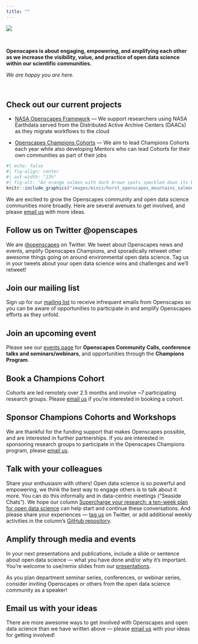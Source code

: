 ```yaml
---
title: ""
---
```


::: column-screen
![](images/banner_imgs/text_banners/connect_with_us_banner.png) 

<br>

::: white-div
::: {.medium-body-text .center-text}
**Openscapes is about engaging, empowering, and amplifying each other as we increase the visibility, value, and practice of open data science within our scientific communities.**
:::

::: {.medium-body-text .center-text}
*We are happy you are here.*
:::

<br>

## Check out our current projects

-   [NASA Openscapes Framework](https://nasa-openscapes.github.io/) --- We support researchers using NASA Earthdata served from the Distributed Active Archive Centers (DAACs) as they migrate workflows to the cloud

-   [Openscapes Champions Cohorts](champions_program.qmd) --- We aim to lead Champions Cohorts each year while also developing Mentors who can lead Cohorts for their own communities as part of their jobs

```r
#| echo: false
#| fig-align: center
#| out-width: "13%"
#| fig-alt: "An orange salmon with dark brown spots speckled down its back."
knitr::include_graphics("images/minis/horst_openscapes_mountains_salmon.png")
```

We are excited to grow the Openscapes community and open data science communities more broadly. Here are several avenues to get involved, and please [email us](mailto:hello@openscapes.org) with more ideas.

## Follow us on Twitter @openscapes

We are [\@openscapes](https://twitter.com/openscapes) on Twitter. We tweet about Openscapes news and events, amplify Openscapes Champions, and sporadically retweet other awesome things going on around environmental open data science. Tag us in your tweets about your open data science wins and challenges and we'll retweet!

## Join our mailing list

Sign up for our [mailing list](https://docs.google.com/forms/d/e/1FAIpQLSdgVXRp3V-w94GPWkR31RUfyBl37EphdQSlCOcnyeNlf8OLWw/viewform) to receive infrequent emails from Openscapes so you can be aware of opportunities to participate in and amplify Openscapes efforts as they unfold.

## Join an upcoming event

Please see our [events page](events.qmd) for **Openscapes Community Calls, conference talks and seminars/webinars**, and opportunities through the **Champions Program**.

## Book a Champions Cohort

Cohorts are led remotely over 2.5 months and involve \~7 participating research groups. Please [email us](mailto:hello@openscapes.org) if you're interested in booking a cohort.

## Sponsor Champions Cohorts and Workshops

We are thankful for the funding support that makes Openscapes possible, and are interested in further partnerships. If you are interested in sponsoring research groups to participate in the Openscapes Champions program, please [email us](mailto:hello@openscapes.org).

## Talk with your colleagues

Share your enthusiasm with others! Open data science is so powerful and empowering, we think the best way to engage others is to talk about it more. You can do this informally and in data-centric meetings ("Seaside Chats"). We hope our column [Supercharge your research: a ten-week plan for open data science](https://www.nature.com/articles/d41586-019-03335-4) can help start and continue these conversations. And please share your experiences --- [tag us](https://twitter.com/openscapes) on Twitter, or add additional weekly activities in the column's [GitHub repository](https://github.com/Openscapes/supercharge-research).

## Amplify through media and events

In your next presentations and publications, include a slide or sentence about open data science --- what you have done and/or why it's important. You're welcome to use/remix slides from our [presentations](media.qmd).

As you plan department seminar series, conferences, or webinar series, consider inviting Openscapes or others from the open data science community as a speaker!

## Email us with your ideas

There are more awesome ways to get involved with Openscapes and open data science than we have written above --- please [email us](mailto:hello@openscapes.org) with your ideas for getting involved!
:::
:::
